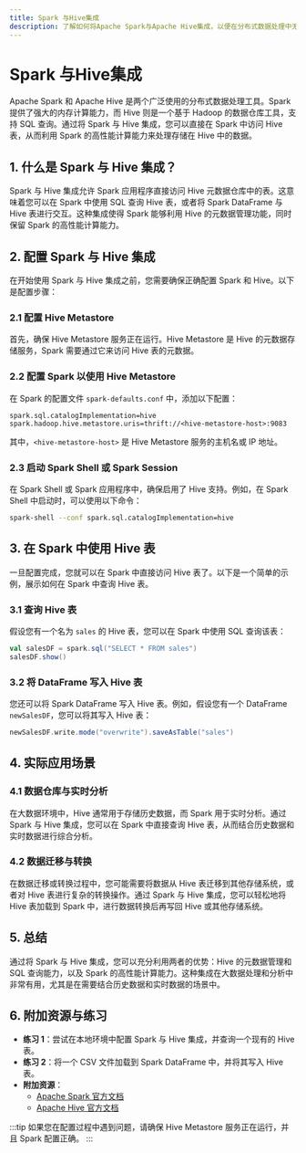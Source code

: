 ```yaml
---
title: Spark 与Hive集成
description: 了解如何将Apache Spark与Apache Hive集成，以便在分布式数据处理中无缝使用Hive表。
---
```


# Spark 与Hive集成

Apache Spark 和 Apache Hive 是两个广泛使用的分布式数据处理工具。Spark 提供了强大的内存计算能力，而 Hive 则是一个基于 Hadoop 的数据仓库工具，支持 SQL 查询。通过将 Spark 与 Hive 集成，您可以直接在 Spark 中访问 Hive 表，从而利用 Spark 的高性能计算能力来处理存储在 Hive 中的数据。

## 1. 什么是 Spark 与 Hive 集成？

Spark 与 Hive 集成允许 Spark 应用程序直接访问 Hive 元数据仓库中的表。这意味着您可以在 Spark 中使用 SQL 查询 Hive 表，或者将 Spark DataFrame 与 Hive 表进行交互。这种集成使得 Spark 能够利用 Hive 的元数据管理功能，同时保留 Spark 的高性能计算能力。

## 2. 配置 Spark 与 Hive 集成

在开始使用 Spark 与 Hive 集成之前，您需要确保正确配置 Spark 和 Hive。以下是配置步骤：

### 2.1 配置 Hive Metastore

首先，确保 Hive Metastore 服务正在运行。Hive Metastore 是 Hive 的元数据存储服务，Spark 需要通过它来访问 Hive 表的元数据。

### 2.2 配置 Spark 以使用 Hive Metastore

在 Spark 的配置文件 `spark-defaults.conf` 中，添加以下配置：

```properties
spark.sql.catalogImplementation=hive
spark.hadoop.hive.metastore.uris=thrift://<hive-metastore-host>:9083
```

其中，`<hive-metastore-host>` 是 Hive Metastore 服务的主机名或 IP 地址。

### 2.3 启动 Spark Shell 或 Spark Session

在 Spark Shell 或 Spark 应用程序中，确保启用了 Hive 支持。例如，在 Spark Shell 中启动时，可以使用以下命令：

```bash
spark-shell --conf spark.sql.catalogImplementation=hive
```

## 3. 在 Spark 中使用 Hive 表

一旦配置完成，您就可以在 Spark 中直接访问 Hive 表了。以下是一个简单的示例，展示如何在 Spark 中查询 Hive 表。

### 3.1 查询 Hive 表

假设您有一个名为 `sales` 的 Hive 表，您可以在 Spark 中使用 SQL 查询该表：

```scala
val salesDF = spark.sql("SELECT * FROM sales")
salesDF.show()
```

### 3.2 将 DataFrame 写入 Hive 表

您还可以将 Spark DataFrame 写入 Hive 表。例如，假设您有一个 DataFrame `newSalesDF`，您可以将其写入 Hive 表：

```scala
newSalesDF.write.mode("overwrite").saveAsTable("sales")
```

## 4. 实际应用场景

### 4.1 数据仓库与实时分析

在大数据环境中，Hive 通常用于存储历史数据，而 Spark 用于实时分析。通过 Spark 与 Hive 集成，您可以在 Spark 中直接查询 Hive 表，从而结合历史数据和实时数据进行综合分析。

### 4.2 数据迁移与转换

在数据迁移或转换过程中，您可能需要将数据从 Hive 表迁移到其他存储系统，或者对 Hive 表进行复杂的转换操作。通过 Spark 与 Hive 集成，您可以轻松地将 Hive 表加载到 Spark 中，进行数据转换后再写回 Hive 或其他存储系统。

## 5. 总结

通过将 Spark 与 Hive 集成，您可以充分利用两者的优势：Hive 的元数据管理和 SQL 查询能力，以及 Spark 的高性能计算能力。这种集成在大数据处理和分析中非常有用，尤其是在需要结合历史数据和实时数据的场景中。

## 6. 附加资源与练习

- **练习 1**：尝试在本地环境中配置 Spark 与 Hive 集成，并查询一个现有的 Hive 表。
- **练习 2**：将一个 CSV 文件加载到 Spark DataFrame 中，并将其写入 Hive 表。
- **附加资源**：
  - [Apache Spark 官方文档](https://spark.apache.org/docs/latest/)
  - [Apache Hive 官方文档](https://cwiki.apache.org/confluence/display/Hive/Home)

:::tip
如果您在配置过程中遇到问题，请确保 Hive Metastore 服务正在运行，并且 Spark 配置正确。
:::
